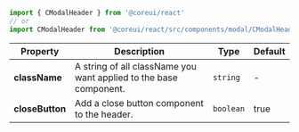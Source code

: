 
```jsx
import { CModalHeader } from '@coreui/react'
// or
import CModalHeader from '@coreui/react/src/components/modal/CModalHeader'
```

| Property | Description | Type | Default |
| --- | --- | --- | --- |
| **className** | A string of all className you want applied to the base component. | `string` | - |
| **closeButton** | Add a close button component to the header. | `boolean` | true |
